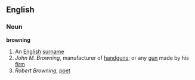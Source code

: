 ==English==
===Noun===
{{wikipedia}}
'''browning'''
#An [[English]] [[surname]]
#''John M. Browning'', manufacturer of [[handgun]]s; or any [[gun]] made by his [[firm]]
#''Robert Browning'', [[poet]]